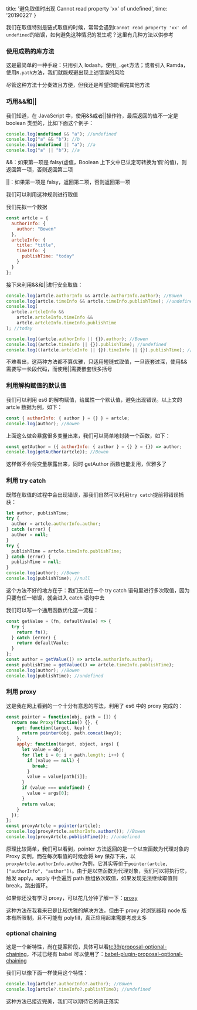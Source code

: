 
  title: '避免取值时出现 Cannot read property \'xx\' of undefined',
  time: '20190221'
}

我们在取值特别是链式取值的时候，常常会遇到`Cannot read property 'xx' of undefined`的错误，如何避免这种情况的发生呢？这里有几种方法以供参考

### 使用成熟的库方法

这是最简单的一种手段：只用引入 lodash，使用`_.get`方法；或者引入 Ramda，使用`R.path`方法，我们就能规避出现上述错误的风险

尽管这种方法十分奏效且方便，但我还是希望你能看完其他方法

### 巧用&&和||

我们知道，在 JavaScript 中，使用&&或者||操作符，最后返回的值不一定是 boolean 类型的，比如下面这个例子：

```js
console.log(undefined && "a"); //undefined
console.log("a" && "b"); //b
console.log(undefined || "a"); //a
console.log("a" || "b"); //a
```

&&：如果第一项是 falsy(虚值，Boolean 上下文中已认定可转换为‘假‘的值)，则返回第一项，否则返回第二项

||：如果第一项是 falsy，返回第二项，否则返回第一项

我们可以利用这种规则进行取值

我们先拟一个数据

```js
const artcle = {
  authorInfo: {
    author: "Bowen"
  },
  artcleInfo: {
    title: "title",
    timeInfo: {
      publishTime: "today"
    }
  }
};
```

接下来利用&&和||进行安全取值：

```js
console.log(artcle.authorInfo && artcle.authorInfo.author); //Bowen
console.log(artcle.timeInfo && artcle.timeInfo.publishTime); //undefined
console.log(
  artcle.artcleInfo &&
    artcle.artcleInfo.timeInfo &&
    artcle.artcleInfo.timeInfo.publishTime
); //today

console.log((artcle.authorInfo || {}).author); //Bowen
console.log((artcle.timeInfo || {}).publishTime); //undefined
console.log(((artcle.artcleInfo || {}).timeInfo || {}).publishTime); //today
```

不难看出，这两种方法都不算优雅，只适用短链式取值，一旦嵌套过深，使用&&需要写一长段代码，而使用||需要嵌套很多括号

### 利用解构赋值的默认值

我们可以利用 es6 的解构赋值，给属性一个默认值，避免出现错误。以上文的 artcle 数据为例，如下：

```js
const { authorInfo: { author } = {} } = artcle;
console.log(author); //Bowen
```

上面这么做会暴露很多变量出来，我们可以简单地封装一个函数，如下：

```js
const getAuthor = ({ authorInfo: { author } = {} } = {}) => author;
console.log(getAuthor(artcle)); //Bowen
```

这样做不会将变量暴露出来，同时 getAuthor 函数也能复用，优雅多了

### 利用 try catch

既然在取值的过程中会出现错误，那我们自然可以利用`try catch`提前将错误捕获：

```js
let author, publishTime;
try {
  author = artcle.authorInfo.author;
} catch (error) {
  author = null;
}
try {
  publishTime = artcle.timeInfo.publishTime;
} catch (error) {
  publishTime = null;
}
console.log(author); //Bowen
console.log(publishTime); //null
```

这个方法不好的地方在于：我们无法在一个 try catch 语句里进行多次取值，因为只要有任一错误，就会进入 catch 语句中去

我们可以写一个通用函数优化这一流程：

```js
const getValue = (fn, defaultVaule) => {
  try {
    return fn();
  } catch (error) {
    return defaultVaule;
  }
};
const author = getValue(() => artcle.authorInfo.author);
const publishTime = getValue(() => artcle.timeInfo.publishTime);
console.log(author); //Bowen
console.log(publishTime); //undefined
```

### 利用 proxy

这是我在网上看到的一个十分有意思的写法，利用了 es6 中的 proxy 完成的：

```js
const pointer = function(obj, path = []) {
  return new Proxy(function() {}, {
    get: function(target, key) {
      return pointer(obj, path.concat(key));
    },
    apply: function(target, object, args) {
      let value = obj;
      for (let i = 0; i < path.length; i++) {
        if (value == null) {
          break;
        }
        value = value[path[i]];
      }
      if (value === undefined) {
        value = args[0];
      }
      return value;
    }
  });
};
const proxyArtcle = pointer(artcle);
console.log(proxyArtcle.authorInfo.author()); //Bowen
console.log(proxyArtcle.publishTime()); //undefined
```

原理比较简单，我们可以看到，pointer 方法返回的是一个以空函数为代理对象的 Proxy 实例，而在每次取值的时候会将 key 保存下来，以`proxyArtcle.authorInfo.author`为例，它其实等价于`pointer(artcle, ["authorInfo", "author"])`。由于是以空函数为代理对象，我们可以将执行它，触发 apply。apply 中会遍历 path 数组依次取值，如果发现无法继续取值则 break，跳出循环。

如果你还没有学习 proxy，可以花几分钟了解一下：[proxy](http://es6.ruanyifeng.com/#docs/proxy)

这种方法在我看来已是比较优雅的解决方法，但由于 proxy 对浏览器和 node 版本有所限制，且不可能有 polyfill，真正应用起来需要考虑太多

### optional chaining

这是一个新特性，尚在提案阶段，具体可以看[tc39/proposal-optional-chaining](https://github.com/tc39/proposal-optional-chaining)，不过已经有 babel 可以使用了：[babel-plugin-proposal-optional-chaining](https://babeljs.io/docs/en/next/babel-plugin-proposal-optional-chaining)

我们可以像下面一样使用这个特性：

```js
console.log(artcle?.authorInfo?.author); //Bowen
console.log(artcle?.timeInfo?.publishTime); //undefined
```

这种方法已接近完美，我们可以期待它的真正落实

